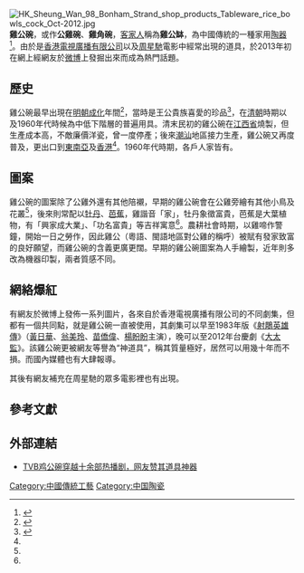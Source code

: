 [[File:HK_Sheung_Wan_98_Bonham_Strand_shop_products_Tableware_rice_bowls_cock_Oct-2012.jpg|thumb]]
'''雞公碗'''，或作'''公雞碗'''、'''雞角碗'''，[[客家人|客家人]]稱為'''雞公缽'''，為中國傳統的一種家用[[陶器|陶器]]<ref name="雞公碗都有古仔">{{Cite web |url=http://www.cockbowl.hk/showroom/model/T0183/templateCustomWebPage.do?customWebPageId=1293001583468003352&webId=1292532910171022857&editCurrentLanguage=1292532910171022858 |title=雞公碗都有古仔 |accessdate=2013-03-24 |archive-date=2014-07-28 |archive-url=https://web.archive.org/web/20140728152712/http://www.cockbowl.hk/showroom/model/T0183/templateCustomWebPage.do?customWebPageId=1293001583468003352&webId=1292532910171022857&editCurrentLanguage=1292532910171022858 |dead-url=no }}</ref>。由於是[[香港電視廣播有限公司|香港電視廣播有限公司]]以及[[周星馳|周星馳]]電影中經常出現的道具，於2013年初在網上經網友於[[微博|微博]]上發掘出來而成為熱門話題。

== 歷史 ==
雞公碗最早出現在[[明朝|明朝]][[成化|成化]]年間<ref>{{Cite web |url=http://orientaldaily.on.cc/cnt/china_world/20140319/00180_046.html?facebook=y |title=明成化「公雞碗」料賣逾三億 |accessdate=2014-03-19 |archive-date=2014-03-19 |archive-url=https://web.archive.org/web/20140319074730/http://orientaldaily.on.cc/cnt/china_world/20140319/00180_046.html?facebook=y |dead-url=no }}</ref>，當時是王公貴族喜愛的珍品<ref name="3.09">{{Cite web |url=http://the-sun.on.cc/cnt/china_world/20140319/00423_040.html |title=港下月拍賣明代公雞碗料售3.09億 |accessdate=2014-03-19 |archive-date=2014-03-19 |archive-url=https://web.archive.org/web/20140319074645/http://the-sun.on.cc/cnt/china_world/20140319/00423_040.html |dead-url=no }}</ref>，在[[清朝|清朝]]時期以及1960年代時候為中低下階層的普遍用具。清末民初的雞公碗在[[江西省|江西省]]燒製，但生產成本高，不敵廉價洋瓷，曾一度停產；後來[[潮汕|潮汕]]地區接力生產，雞公碗又再度普及，更出口到[[東南亞|東南亞]]及[[香港|香港]]<ref name="雞公碗都有古仔" />。1960年代時期，各戶人家皆有。

==圖案==
雞公碗的圖案除了公雞外還有其他陪襯，早期的雞公碗會在公雞旁繪有其他小鳥及花叢<ref name="3.09" />，後來則常配以[[牡丹|牡丹]]、[[芭蕉|芭蕉]]，雞諧音「家」，牡丹象徵富貴，芭蕉是大葉植物，有「興家成大業」、「功名富貴」等吉祥寓意<ref name="雞公碗都有古仔" />。農耕社會時期，以雞啼作警鐘，開始一日之勞作，因此雞公（粵語、閩語地區對公雞的稱呼）被賦有發家致富的良好願望，而雞公碗的含義更廣更闊。早期的雞公碗圖案為人手繪製，近年則多改為機器印製，兩者質感不同。

== 網絡爆紅 ==

有網友於微博上發佈一系列圖片，各來自於香港電視廣播有限公司的不同劇集，但都有一個共同點，就是雞公碗一直被使用，其劇集可以早至1983年版《[[射鵰英雄傳|射鵰英雄傳]]》（[[黃日華|黃日華]]、[[翁美玲|翁美玲]]、[[苗僑偉|苗僑偉]]、[[楊盼盼|楊盼盼]]主演），晚可以至2012年台慶劇《[[大太監|大太監]]》。該雞公碗更被網友等譽為“神道具”，稱其質量極好，居然可以用幾十年而不損。而國內媒體也有大肆報導。

其後有網友補充在周星馳的眾多電影裡也有出現。

==參考文獻==
<div class="references-small">
<references></references>
</div>
==外部連結==
*[http://ent.qq.com/a/20130218/000114.htm TVB鸡公碗穿越十余部热播剧，网友赞其道具神器]{{Wayback|url=http://ent.qq.com/a/20130218/000114.htm |date=20130221202712 }}

[[Category:中國傳統工藝|Category:中國傳統工藝]]
[[Category:中国陶瓷|Category:中国陶瓷]]